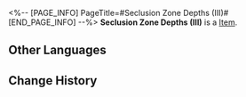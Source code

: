 <%-- [PAGE_INFO]
PageTitle=#Seclusion Zone Depths (III)#
[END_PAGE_INFO] --%>
{{Item Infobox
|id          = 252309
|image       = Item Seclusion Zone Depths (III).png{{subst:void|<!--$UPLOAD:<<SpriteOutput/Quest/PlanetFes/SwapCardPic/SwapCardPiece/1003_3.png>-<Item Seclusion Zone Depths (III).png>-<Item Icons>>-->}}
|type        = 
|invCategory = 
|rarity      = 5
|effect      = 
|description = Complete a Memory Card set to gain buffs.
}}
{{Description|The trailblazing memories deep in your mind will provide inspiration to the game once you recall it in full.}}
'''Seclusion Zone Depths (III)''' is a [[Item]].

==Other Languages==
{{Other Languages
|en   = Seclusion Zone Depths (III)
|zhs  = 禁闭舱底-Ⅲ
|zht  = 禁閉艙底-Ⅲ
|ja   = 封鎖部分・最下部-III
|ko   = 폐쇄된 캐빈 깊은 곳-Ⅲ
|es   = Base de la zona de confinamiento&nbsp;III
|fr   = Profondeurs de la Zone d'isolement (III)
|ru   = Глубины изолированной зоны III
|th   = ด้านล่างสุดของ Seclusion Zone III
|vi   = Khoang Cách Ly-III
|de   = Tiefe der Isolationszone (III)
|id   = Kedalaman Seclusion Zone III
|pt   = Profundezas da Zona de Reclusão (III)
}}

==Change History==
{{Change History|3.2}}